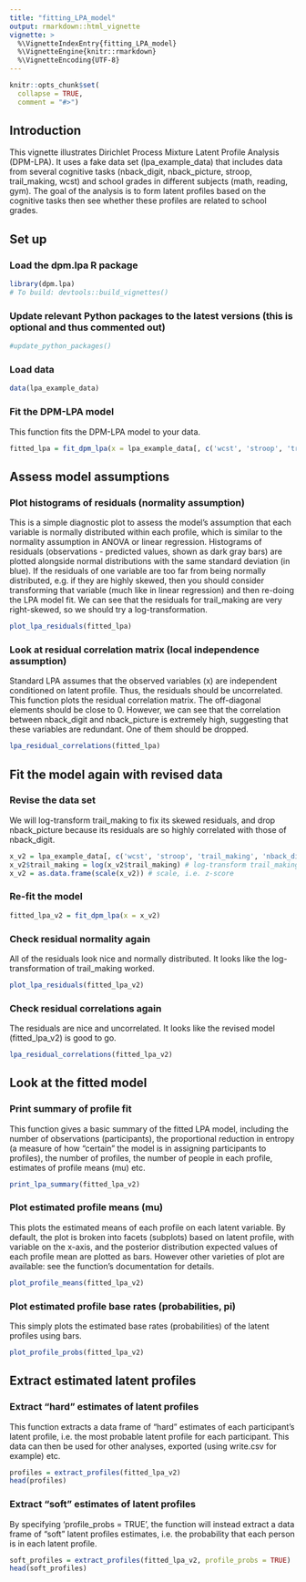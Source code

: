 ```yaml
---
title: "fitting_LPA_model"
output: rmarkdown::html_vignette
vignette: >
  %\VignetteIndexEntry{fitting_LPA_model}
  %\VignetteEngine{knitr::rmarkdown}
  %\VignetteEncoding{UTF-8}
---
```


```r
knitr::opts_chunk$set(
  collapse = TRUE,
  comment = "#>")
```
## Introduction
This vignette illustrates Dirichlet Process Mixture Latent Profile Analysis (DPM-LPA). It uses a fake data set (lpa_example_data) that includes data from several cognitive tasks (nback_digit, nback_picture, stroop, trail_making, wcst) and school grades in different subjects (math, reading, gym). The goal of the analysis is to form latent profiles based on the cognitive tasks then see whether these profiles are related to school grades.

## Set up

### Load the dpm.lpa R package
```r
library(dpm.lpa)
# To build: devtools::build_vignettes()
```
### Update relevant Python packages to the latest versions (this is optional and thus commented out)
```r
#update_python_packages()
```
### Load data
```r
data(lpa_example_data)
```

### Fit the DPM-LPA model
This function fits the DPM-LPA model to your data.
```r
fitted_lpa = fit_dpm_lpa(x = lpa_example_data[, c('wcst', 'stroop', 'trail_making', 'nback_digit', 'nback_picture')])
```
## Assess model assumptions

### Plot histograms of residuals (normality assumption)
This is a simple diagnostic plot to assess the model's assumption that each variable is normally distributed within each profile, which is similar to the normality  assumption in ANOVA or linear regression. Histograms of residuals (observations - predicted values, shown as dark gray bars) are plotted alongside normal distributions with the same standard deviation (in blue). If the residuals of one variable are too far from being normally distributed, e.g. if they are highly skewed, then you should consider transforming that variable (much like in linear regression) and then re-doing the LPA model fit. We can see that the residuals for trail_making are very right-skewed,
so we should try a log-transformation.
```r
plot_lpa_residuals(fitted_lpa)
```

### Look at residual correlation matrix (local independence assumption)
Standard LPA assumes that the observed variables (x) are independent conditioned on latent profile. Thus, the residuals should be uncorrelated. This function plots the residual correlation matrix. The off-diagonal elements should be close to 0. However, we can see that the correlation between nback_digit and nback_picture is extremely high, suggesting that these variables are redundant. One of them should be dropped.
```r
lpa_residual_correlations(fitted_lpa)
```
## Fit the model again with revised data

### Revise the data set
We will log-transform trail_making to fix its skewed residuals, and drop nback_picture because its residuals are so highly correlated with those of nback_digit.
```r
x_v2 = lpa_example_data[, c('wcst', 'stroop', 'trail_making', 'nback_digit')] # drop nback_picture
x_v2$trail_making = log(x_v2$trail_making) # log-transform trail_making
x_v2 = as.data.frame(scale(x_v2)) # scale, i.e. z-score
```

### Re-fit the model
```r
fitted_lpa_v2 = fit_dpm_lpa(x = x_v2)
```

### Check residual normality again
All of the residuals look nice and normally distributed. It looks like the log-transformation of trail_making worked.
```r
plot_lpa_residuals(fitted_lpa_v2)
```
### Check residual correlations again
The residuals are nice and uncorrelated. It looks like the revised model (fitted_lpa_v2) is good to go.
```r
lpa_residual_correlations(fitted_lpa_v2)
```

## Look at the fitted model

### Print summary of profile fit
This function gives a basic summary of the fitted LPA model, including the number of observations (participants), the proportional reduction in entropy (a measure of how "certain" the model is in assigning participants to profiles), the number of profiles, the number of people in each profile, estimates of profile means (mu) etc.
```r
print_lpa_summary(fitted_lpa_v2)
```
### Plot estimated profile means (mu)
This plots the estimated means of each profile on each latent variable. By default,
the plot is broken into facets (subplots) based on latent profile, with variable
on the x-axis, and the posterior distribution expected values of each profile mean
are plotted as bars. However other varieties of plot are available: see the function's
documentation for details.
```r
plot_profile_means(fitted_lpa_v2)
```
### Plot estimated profile base rates (probabilities, pi)
This simply plots the estimated base rates (probabilities) of the latent profiles
using bars.
```r
plot_profile_probs(fitted_lpa_v2)
```
## Extract estimated latent profiles

### Extract "hard" estimates of latent profiles
This function extracts a data frame of "hard" estimates of each participant's latent profile, i.e. the most probable latent profile for each participant. This data can then be used for other analyses, exported (using write.csv for example) etc.
```r
profiles = extract_profiles(fitted_lpa_v2)
head(profiles)
```

### Extract "soft" estimates of latent profiles
By specifying 'profile_probs = TRUE', the function will instead extract a data frame of "soft" latent profiles estimates, i.e. the probability that each person is in each latent profile.
```r
soft_profiles = extract_profiles(fitted_lpa_v2, profile_probs = TRUE)
head(soft_profiles)
```
